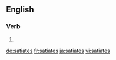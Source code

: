 ==English==

===Verb===
{{head|en}}

# {{en-third-person singular of|satiate}}

[[de:satiates]]
[[fr:satiates]]
[[ja:satiates]]
[[vi:satiates]]
